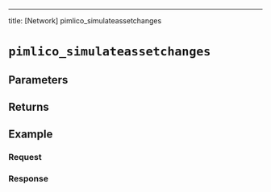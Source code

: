 ---
title: [Network] pimlico_simulateassetchanges


# `pimlico_simulateassetchanges`

<Description />

## Parameters


<Params />

## Returns


<Returns />

## Example


<Example />

### Request


<Request />

### Response


<Response />
